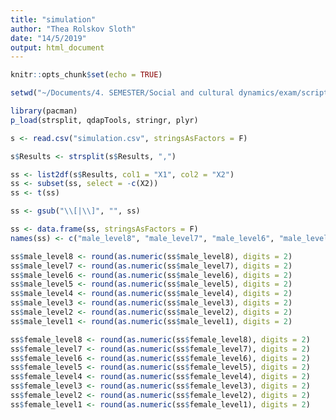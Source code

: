 ```yaml
---
title: "simulation"
author: "Thea Rolskov Sloth"
date: "14/5/2019"
output: html_document
---
```


```r
knitr::opts_chunk$set(echo = TRUE)
```

```r
setwd("~/Documents/4. SEMESTER/Social and cultural dynamics/exam/script")

library(pacman)
p_load(strsplit, qdapTools, stringr, plyr)
```


```r

s <- read.csv("simulation.csv", stringsAsFactors = F)

s$Results <- strsplit(s$Results, ",")

ss <- list2df(s$Results, col1 = "X1", col2 = "X2")
ss <- subset(ss, select = -c(X2))
ss <- t(ss)

ss <- gsub("\\[|\\]", "", ss)

ss <- data.frame(ss, stringsAsFactors = F)
names(ss) <- c("male_level8", "male_level7", "male_level6", "male_level5", "male_level4", "male_level3", "male_level2", "male_level1","female_level8", "female_level7", "female_level6", "female_level5", "female_level4", "female_level3", "female_level2", "female_level1", "bias", "gender" )

ss$male_level8 <- round(as.numeric(ss$male_level8), digits = 2)
ss$male_level7 <- round(as.numeric(ss$male_level7), digits = 2)
ss$male_level6 <- round(as.numeric(ss$male_level6), digits = 2)
ss$male_level5 <- round(as.numeric(ss$male_level5), digits = 2)
ss$male_level4 <- round(as.numeric(ss$male_level4), digits = 2)
ss$male_level3 <- round(as.numeric(ss$male_level3), digits = 2)
ss$male_level2 <- round(as.numeric(ss$male_level2), digits = 2)
ss$male_level1 <- round(as.numeric(ss$male_level1), digits = 2)

ss$female_level8 <- round(as.numeric(ss$female_level8), digits = 2)
ss$female_level7 <- round(as.numeric(ss$female_level7), digits = 2)
ss$female_level6 <- round(as.numeric(ss$female_level6), digits = 2)
ss$female_level5 <- round(as.numeric(ss$female_level5), digits = 2)
ss$female_level4 <- round(as.numeric(ss$female_level4), digits = 2)
ss$female_level3 <- round(as.numeric(ss$female_level3), digits = 2)
ss$female_level2 <- round(as.numeric(ss$female_level2), digits = 2)
ss$female_level1 <- round(as.numeric(ss$female_level1), digits = 2)





```




